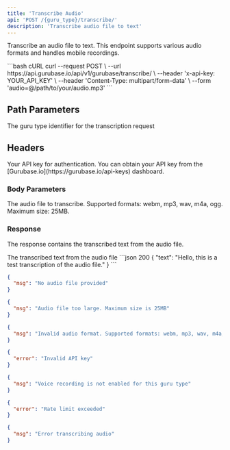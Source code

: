 ```yaml
---
title: 'Transcribe Audio'
api: 'POST /{guru_type}/transcribe/'
description: 'Transcribe audio file to text'
---
```


Transcribe an audio file to text. This endpoint supports various audio formats and handles mobile recordings.

<RequestExample>
```bash cURL
curl --request POST \
  --url https://api.gurubase.io/api/v1/gurubase/transcribe/ \
  --header 'x-api-key: YOUR_API_KEY' \
  --header 'Content-Type: multipart/form-data' \
  --form 'audio=@/path/to/your/audio.mp3'
```

</RequestExample>

## Path Parameters

<ParamField path="guru_type" type="string" required>
  The guru type identifier for the transcription request
</ParamField>

## Headers

<ParamField header="x-api-key" type="string" required>
  Your API key for authentication. You can obtain your API key from the [Gurubase.io](https://gurubase.io/api-keys) dashboard.
</ParamField>

### Body Parameters

<ParamField body="audio" type="file" required>
  The audio file to transcribe. Supported formats: webm, mp3, wav, m4a, ogg. Maximum size: 25MB.
</ParamField>

### Response

The response contains the transcribed text from the audio file.

<ResponseField name="text" type="string">
  The transcribed text from the audio file
</ResponseField>

<ResponseExample>
```json 200
{
  "text": "Hello, this is a test transcription of the audio file."
}
```

```json 400
{
  "msg": "No audio file provided"
}
```

```json 400
{
  "msg": "Audio file too large. Maximum size is 25MB"
}
```

```json 400
{
  "msg": "Invalid audio format. Supported formats: webm, mp3, wav, m4a, ogg"
}
```

```json 401
{
  "error": "Invalid API key"
}
```

```json 403
{
  "msg": "Voice recording is not enabled for this guru type"
}
```

```json 429
{
  "error": "Rate limit exceeded"
}
```

```json 500
{
  "msg": "Error transcribing audio"
}
```
</ResponseExample>
